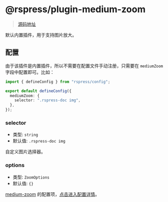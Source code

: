 # @rspress/plugin-medium-zoom

> [源码地址](https://github.com/web-infra-dev/rspress/tree/main/packages/plugin-medium-zoom)

默认内置插件，用于支持图片放大。

## 配置

由于该插件是内置插件，所以不需要在配置文件手动注册，只需要在 `mediumZoom` 字段中配置即可。比如：

```ts
import { defineConfig } from "rspress/config";

export default defineConfig({
  mediumZoom: {
    selector: ".rspress-doc img",
  },
});
```

### selector

- 类型: `string`
- 默认值: `.rspress-doc img`

自定义图片选择器。

### options

- 类型: `ZoomOptions`
- 默认值: `{}`

[medium-zoom](https://github.com/francoischalifour/medium-zoom) 的配置项，[点击进入配置详情](https://github.com/francoischalifour/medium-zoom#options)。
